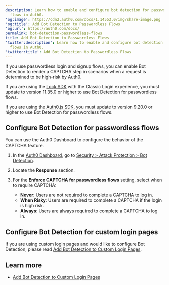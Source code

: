 ```yaml
---
description: Learn how to enable and configure bot detection for passwordless
  flows in Auth0.
'og:image': https://cdn2.auth0.com/docs/1.14553.0/img/share-image.png
'og:title': Add Bot Detection to Passwordless Flows
'og:url': https://auth0.com/docs/
permalink: bot-detection-passwordless-flows
title: Add Bot Detection to Passwordless Flows
'twitter:description': Learn how to enable and configure bot detection for passwordless
  flows in Auth0.
'twitter:title': Add Bot Detection to Passwordless Flows
---
```

If you use <Tooltip tip="Passwordless: Form of authentication that does not rely on a password as the first factor." cta="View Glossary" href="/glossary?term=passwordless">passwordless</Tooltip> login and signup flows, you can enable <Tooltip tip="Passwordless: Form of authentication that does not rely on a password as the first factor." cta="View Glossary" href="/glossary?term=Bot+Detection">Bot Detection</Tooltip> to render a CAPTCHA step in scenarios when a request is determined to be high-risk by Auth0.

<Warning>

If you are using the [Lock SDK](/libraries/lock) with the Classic Login experience, you must update to version 11.35.0 or higher to use Bot Detection for passwordless flows.

If you are using the [Auth0.js SDK](/libraries/auth0js), you must update to version 9.20.0 or higher to use Bot Detection for passwordless flows.

</Warning>

## Configure Bot Detection for passwordless flows

You can use the <Tooltip tip="Auth0 Dashboard: Auth0's main product to configure your services." cta="View Glossary" href="/glossary?term=Auth0+Dashboard">Auth0 Dashboard</Tooltip> to configure the behavior of the CAPTCHA feature.

1. In the [Auth0 Dashboard](https://manage.auth0.com/dashboard), go to [Security > Attack Protection > Bot Detection](https://manage.auth0.com/dashboard/#/security/attack-protection/bot-detection).
2. Locate the **Response** section.
3. For the **Enforce CAPTCHA for passwordless flows** setting, select when to require CAPTCHA:

   * **Never**: Users are not required to complete a CAPTCHA to log in.
   * **When Risky**: Users are required to complete a CAPTCHA if the login is high risk.
   * **Always**: Users are always required to complete a CAPTCHA to log in.

## Configure Bot Detection for custom login pages

If you are using custom login pages and would like to configure Bot Detection, please read [Add Bot Detection to Custom Login Pages](/secure/attack-protection/bot-detection/bot-detection-custom-login-pages).

## Learn more

* [Add Bot Detection to Custom Login Pages](/secure/attack-protection/bot-detection/bot-detection-custom-login-pages)